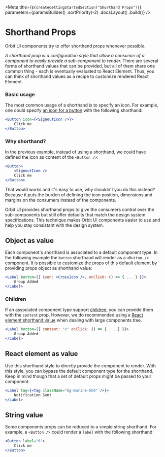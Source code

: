 
<Meta
    title={`${createGettingStartedSection("Shorthand Props")}`}
    parameters={paramsBuilder()
        .sortPriority(-2)
        .docsLayout(<IntroductionLayout sourcePath="/" />)
        .build()}
/>

# Shorthand Props

Orbit UI components try to offer shorthand props whenever possible.

_A shorthand prop is a configuration style that allow a consumer of a component to easily provide a sub-component to render._ There are several forms of shorthand values that can be provided, but all of them share one common thing - each is eventually evaluated to React Element. Thus, you can think of shorthand values as a recipe to customize rendered React Element.

### Basic usage

The most common usage of a shorthand is to specify an icon. For example, one could specify [an icon for a button](?path=/docs/components-button--icon#icon) with the following shorthand:

```jsx dark
<Button icon={<SignoutIcon />}>
    Click me
</Button>
```

### Why shorthand?

In the previous example, instead of using a shorthand, we could have defined the icon as content of the `<Button />`:

```jsx dark
<Button>
    <SignoutIcon />
    Click me
</Button>
```

That would works and it's easy to use, why shouldn't you do this instead? Because it puts the burden of defining the icon position, dimensions and margins on the consumers instead of the components.

Orbit UI provides shorthand props to give the consumers control over the sub-components but still offer defaults that match the design system specifications. This technique makes Orbit UI components easier to use and help you stay consistant with the design system.

## Object as value

Each component's shorthand is associated to a default component type. In the following example the `button` shorthand will render as a `<Button />` component. It is possible to customize the props of this default element by providing props object as shorthand value:

```jsx dark
<Label button={{ icon: <CrossIcon />, onClick: () => { ... } }}>
    Group Added
</Label>
```

### Children

If an associated component type support [children](https://reactjs.org/docs/composition-vs-inheritance.html), you can provide them with the `content` prop. However, we do recommended using a [React element shorthand value](#react-element-as-value) when dealing with large components tree.

```jsx dark
<Label button={{ content: "x" onClick: () => { ... } }}>
    Group Added
</Label>
```

## React element as value

Use this shorthand style to directly provide the component to render. With this style, you can bypass the default component type for the shorthand. Keep in mind though that a set of default props might be passed to your component.

```jsx dark
<Label tag={<Tag className="bg-marine-500" />}>
    Notification Sent
</Label>
```

## String value

Some components props can be reduced to a simple string shorthand. For example, a `<Button />` could render a `label` with the following shorthand:

```jsx dark
<Button label="6">
    Click me
</Button>
```

